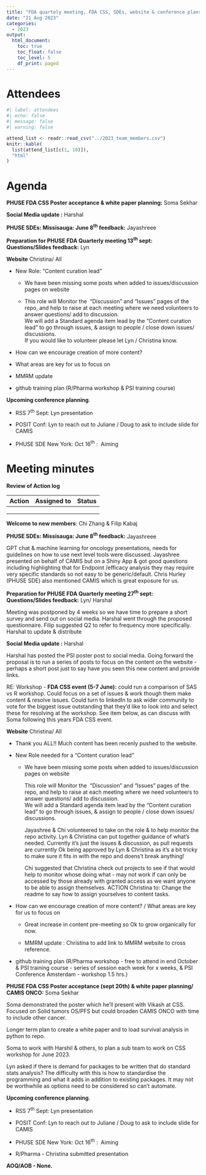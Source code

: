 ```yaml
---
title: "FDA quartely meeting, FDA CSS, SDEs, website & conference plans"
date: "21 Aug 2023"
categories:
  - 2023
output:
  html_document: 
    toc: true
    toc_float: false
    toc_level: 5
    df_print: paged
---
```


# Attendees

```r
#| label: attendees
#| echo: false
#| message: false
#| warning: false

attend_list <- readr::read_csv("../2023_team_members.csv")
knitr::kable(
  list(attend_list[c(1, 10)]),
  "html"
)
```

# Agenda

**PHUSE FDA CSS Poster acceptance & white paper planning:** Soma Sekhar

**Social Media update :** Harshal

**PHUSE SDEs: Missisauga: June 8^th^ feedback:** Jayashreee

**Preparation for PHUSE FDA Quarterly meeting 13^th^ sept:**  **Questions/Slides feedback:** Lyn

**Website** Christina/ All

-   New Role: "Content curation lead"

    -   We have been missing some posts when added to issues/discussion pages on website

    -   This role will Monitor the  "Discussion" and "Issues" pages of the repo, and help to raise at each meeting where we need volunteers to answer questions/ add to discussion.\
        We will add a Standard agenda item lead by the "Content curation lead" to go through issues, & assign to people / close down issues/ discussions.\
        If you would like to volunteer please let Lyn / Christina know.

-   How can we encourage creation of more content?

<!-- -->

-   What areas are key for us to focus on

-   MMRM update

-   github training plan (R/Pharma workshop & PSI training course)

**Upcoming conference planning**.

-   RSS 7^th^ Sept: Lyn presentation

<!-- -->

-   POSIT Conf: Lyn to reach out to Juliane / Doug to ask to include slide for CAMIS

-   PHUSE SDE New York: Oct 16^th^ :  Aiming

# Meeting minutes

**Review of Action log**

| Action | Assigned to | Status |
|--------|-------------|--------|
|        |             |        |
|        |             |        |
|        |             |        |

**Welcome to new members**: Chi Zhang & Filip Kabaj

**PHUSE SDEs: Missisauga: June 8^th^ feedback:** Jayashreee

GPT chat & machine learning for oncology presentations, needs for guidelines on how to use next level tools were discussed. Jayashree presented on behalf of CAMIS but on a Shiny App & got good questions including highlighting that for Endpoint /efficacy analysis they may require very specific standards so not easy to be generic/default. Chris Hurley (PHUSE SDE) also mentioned CAMIS which is great exposure for us.

**Preparation for PHUSE FDA Quarterly meeting 27^th^ sept:**  **Questions/Slides feedback:** Lyn/ Harshal

Meeting was postponed by 4 weeks so we have time to prepare a short survey and send out on social media. Harshal went through the proposed questionnaire. Filip suggested Q2 to refer to frequency more specifically. Harshal to update & distribute

**Social Media update :** Harshal

Harshal has posted the PSI poster post to social media. Going forward the proposal is to run a series of posts to focus on the content on the website - perhaps a short post just to say have you seen this new content and provide links.

RE: Workshop - **FDA CSS event (5-7 June):** could run a comparison of SAS vs R workshop. Could focus on a set of issues & work though them make content & resolve issues. Could turn to linkedIn to ask wider community to vote for the biggest issue outstanding that they'd like to look into and select these for resolving at the workshop. See item below, as can discuss with Soma following this years FDA CSS event.

**Website** Christina/ All

-   Thank you ALL!! Much content has been recenly pushed to the website.

-   New Role needed for a "Content curation lead"

    -   We have been missing some posts when added to issues/discussion pages on website

        This role will Monitor the  "Discussion" and "Issues" pages of the repo, and help to raise at each meeting where we need volunteers to answer questions/ add to discussion.\
        We will add a Standard agenda item lead by the "Content curation lead" to go through issues, & assign to people / close down issues/ discussions.

        Jayashree & Chi volunteered to take on the role & to help monitor the repo activity. Lyn & Christina can put together guidance of what's needed. Currently it's just the issues & discussion, as pull requests are currently Ok being approved by Lyn & Christina as it's a bit tricky to make sure it fits in with the repo and doens't break anything!

        Chi suggested that Christina check out projects to see if that would help to monitor whose doing what - may not work if can only be accessed by those already with granted access as we want anyone to be able to assign themselves. ACTION Christina to: Change the readme to say how to assign yourselves to content tasks.

-   How can we encourage creation of more content? / What areas are key for us to focus on

    -   Great increase in content pre-meeting so Ok to grow organically for now.

    -   MMRM update : Christina to add link to MMRM website to cross reference.

-   github training plan (R/Pharma workshop - free to attend in end October & PSI training course - series of session each week for x weeks, & PSI Conference Amsterdam - workshop 1.5 hrs.)

**PHUSE FDA CSS Poster acceptance (sept 20th) & white paper planning/ CAMIS ONCO:** Soma Sekhar

Soma demonstrated the poster which he'll present with Vikash at CSS. Focused on Solid tumors OS/PFS but could broaden CAMIS ONCO with time to include other cancer.

Longer term plan to create a white paper and to load survival analysis in python to repo.

Soma to work with Harshil & others, to plan a sub team to work on CSS workshop for June 2023.

Lyn asked if there is demand for packages to be written that do standard stats analysis? The difficulty with this is how to standardise the programming and what it adds in addition to existing packages. It may not be worthwhile as options need to be considered so can't automate.

**Upcoming conference planning**.

-   RSS 7^th^ Sept: Lyn presentation

<!-- -->

-   POSIT Conf: Lyn to reach out to Juliane / Doug to ask to include slide for CAMIS

-   PHUSE SDE New York: Oct 16^th^ :  Aiming

-   R/Pharma - Christina submitted presentation

**AOQ/AOB - None.**
